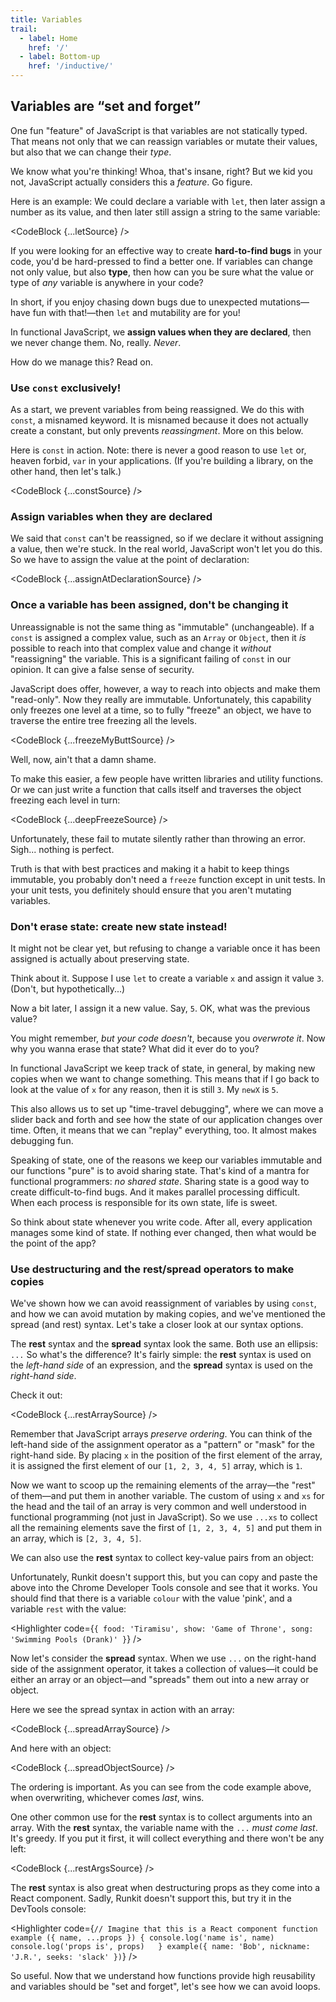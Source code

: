 ```yaml
---
title: Variables
trail:
  - label: Home
    href: '/'
  - label: Bottom-up
    href: '/inductive/'
---
```



## Variables are &ldquo;set and forget&rdquo;

One fun "feature" of JavaScript is that variables are not statically typed. That means not only that we can reassign variables or mutate their values, but also that we can change their _type_.

We know what you're thinking! Whoa, that's insane, right? But we kid you not, JavaScript actually considers this a _feature_. Go figure.

Here is an example: We could declare a variable with `let`, then later assign a number as its value, and then later still assign a string to the same variable:

<CodeBlock {...letSource} />

If you were looking for an effective way to create **hard-to-find bugs** in your code, you'd be hard-pressed to find a better one. If variables can change not only value, but also **type**, then how can you be sure what the value or type of _any_ variable is anywhere in your code?

In short, if you enjoy chasing down bugs due to unexpected mutations&mdash;have fun with that!&mdash;then `let` and mutability are for you!

In functional JavaScript, we **assign values when they are declared**, then we never change them. No, really. _Never_.

How do we manage this? Read on.

### <span id='use-const-exclusively'>Use <code>const</code> exclusively!</span>

As a start, we prevent variables from being reassigned. We do this with `const`, a misnamed keyword. It is misnamed because it does not actually create a constant, but only prevents _reassingment_. More on this below.

Here is `const` in action. Note: there is never a good reason to use `let` or, heaven forbid, `var` in your applications. (If you're building a library, on the other hand, then let's talk.)

<CodeBlock {...constSource} />

### <span id='assign-upon-declaration'>Assign variables when they are declared</span>

We said that `const` can't be reassigned, so if we declare it without assigning a value, then we're stuck. In the real world, JavaScript won't let you do this. So we have to assign the value at the point of declaration:

<CodeBlock {...assignAtDeclarationSource} />

### <span id='never-mutate'>Once a variable has been assigned, don't be changing it</span>

Unreassignable is not the same thing as "immutable" (unchangeable). If a `const` is assigned a complex value, such as an `Array` or `Object`, then it _is_  possible to reach into that complex value and change it _without_ "reassigning" the variable. This is a significant failing of `const` in our opinion. It can give a false sense of security.

JavaScript does offer, however, a way to reach into objects and make them "read-only". Now they really are immutable. Unfortunately, this capability only freezes one level at a time, so to fully "freeze" an object, we have to traverse the entire tree freezing all the levels.

<CodeBlock {...freezeMyButtSource} />

Well, now, ain't that a damn shame.

To make this easier, a few people have written libraries and utility functions. Or we can just write a function that calls itself and traverses the object freezing each level in turn:

<CodeBlock {...deepFreezeSource} />

Unfortunately, these fail to mutate silently rather than throwing an error. Sigh... nothing is perfect.

Truth is that with best practices and making it a habit to keep things immutable, you probably don't need a `freeze` function except in unit tests. In your unit tests, you definitely should ensure that you aren't mutating variables.

### <span id='never-destroy-state'>Don't erase state: create new state instead!</span>

It might not be clear yet, but refusing to change a variable once it has been assigned is actually about preserving state.

Think about it. Suppose I use `let` to create a variable `x` and assign it value `3`. (Don't, but hypothetically...)

Now a bit later, I assign it a new value. Say, `5`. OK, what was the previous value?

You might remember, _but your code doesn't_, because you _overwrote it_. Now why you wanna erase that state? What did it ever do to you?

In functional JavaScript we keep track of state, in general, by making new copies when we want to change something. This means that if I go back to look at the value of `x` for any reason, then it is still `3`. My `newX` is `5`.

This also allows us to set up "time-travel debugging", where we can move a slider back and forth and see how the state of our application changes over time. Often, it means that we can "replay" everything, too. It almost makes debugging fun.

Speaking of state, one of the reasons we keep our variables immutable and our functions "pure" is to avoid sharing state. That's kind of a mantra for functional programmers: _no shared state_. Sharing state is a good way to create difficult-to-find bugs. And it makes parallel processing difficult. When each process is responsible for its own state, life is sweet.

So think about state whenever you write code. After all, every application manages some kind of state. If nothing ever changed, then what would be the point of the app?

### <span id='use-destructuring-to-make-copies'>Use destructuring and the rest/spread operators to make copies</span>

We've shown how we can avoid reassignment of variables by using `const`, and how we can avoid mutation by making copies, and we've mentioned the spread (and rest) syntax. Let's take a closer look at our syntax options.

The **rest** syntax and the **spread** syntax look the same. Both use an ellipsis: `...` So what's the difference? It's fairly simple: the **rest** syntax is used on the _left-hand side_ of an expression, and the **spread** syntax is used on the _right-hand side_.

Check it out:

<CodeBlock {...restArraySource} />

Remember that JavaScript arrays _preserve ordering_. You can think of the left-hand side of the assignment operator as a "pattern" or "mask" for the right-hand side. By placing `x` in the position of the first element of the array, it is assigned the first element of our `[1, 2, 3, 4, 5]` array, which is `1`.

Now we want to scoop up the remaining elements of the array&mdash;the "rest" of them&mdash;and put them in another variable. The custom of using `x` and `xs` for the head and the tail of an array is very common and well understood in functional programming (not just in JavaScript). So we use `...xs` to collect all the remaining elements save the first of `[1, 2, 3, 4, 5]` and put them in an array, which is `[2, 3, 4, 5]`.

We can also use the **rest** syntax to collect key-value pairs from an object:

<Highlighter code={restObjectSource.code} />

Unfortunately, Runkit doesn't support this, but you can copy and paste the above into the Chrome Developer Tools console and see that it works. You should find that there is a variable `colour` with the value 'pink', and a variable `rest` with the value:

<Highlighter code={`{
  food: 'Tiramisu',
  show: 'Game of Throne',
  song: 'Swimming Pools (Drank)'
}`} />

Now let's consider the **spread** syntax. When we use `...` on the right-hand side of the assignment operator, it takes a collection of values&mdash;it could be either an array or an object&mdash;and "spreads" them out into a new array or object.

Here we see the spread syntax in action with an array:

<CodeBlock {...spreadArraySource} />

And here with an object:

<CodeBlock {...spreadObjectSource} />

The ordering is important. As you can see from the code example above, when overwriting, whichever comes _last_, wins.

One other common use for the **rest** syntax is to collect arguments into an array. With the **rest** syntax, the variable name with the `...` _must come last_. It's greedy. If you put it first, it will collect everything and there won't be any left:

<CodeBlock {...restArgsSource} />

The **rest** syntax is also great when destructuring props as they come into a React component. Sadly, Runkit doesn't support this, but try it in the DevTools console:

<Highlighter code={`// Imagine that this is a React component
function example ({ name, ...props }) {
  console.log('name is', name)
  console.log('props is', props)  
}
example({ name: 'Bob', nickname: 'J.R.', seeks: 'slack' })`} />

So useful. Now that we understand how functions provide high <Link to='/inductive/reusability/'>reusability</Link> and variables should be "<Link to='/inductive/immutability/'>set and forget</Link>", let's see how we can <Link to='/inductive/iteration/'>avoid loops</Link>.
